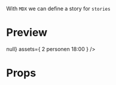 
<Meta title="Card" />

With `MDX` we can define a story for `stories`

# Preview

<Preview>
  <Story
    name="Card"
    parameters={{
      design: {
        type: "figma",
        url:
          "https://www.figma.com/file/JdbljcIvyMoEVsBZgsg7bbu8/1.-Apps-Styleguide-and-Components?node-id=2690%3A217",
      },
    }}
  >
    <View style={{ marginTop: 24 }}>
      <Card
        image={{
          uri: "https://mediabank.valkenhorst.nl/images/0/image32335.jpg",
        }}
        imageHeader="Diner"
        size="large"
        onPressParam="1"
        onPress={() => null}
        assets={
          <View style={{ flexDirection: "row" }}>
            <Text type="subtextRegular" style={{ marginRight: 24 }}>
              2 personen
            </Text>
            <Text type="subtextRegular" style={{ marginLeft: 8 }}>
              18:00
            </Text>
          </View>
        }
      />
    </View>
  </Story>
</Preview>

# Props

<Props of={Card} />
